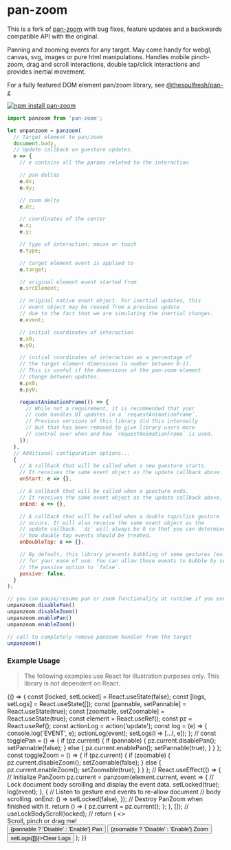 
<Meta title="pan-zoom" />

# pan-zoom

This is a fork of [pan-zoom](https://www.npmjs.com/package/pan-zoom) with bug fixes,
feature updates and a backwards compatible API with the original.

Panning and zooming events for any target.
May come handy for webgl, canvas, svg, images or pure html manipulations.
Handles mobile pinch-zoom, drag and scroll interactions, double tap/click interactions
and provides inertial movement.

For a fully featured DOM element pan/zoom library, see [@thesoulfresh/pan-z](https://soulfresh.github.io/pan-z/?path=/docs/pan-z--pan-z)

[![npm install pan-zoom](https://nodei.co/npm/pan-zoom.png?mini=true)](https://npmjs.org/package/pan-zoom/)

```js
import panzoom from 'pan-zoom';

let unpanzoom = panzoom(
  // Target element to pan/zoom
  document.body,
  // Update callback on guesture updates.
  e => {
    // e contains all the params related to the interaction

    // pan deltas
    e.dx;
    e.dy;

    // zoom delta
    e.dz;

    // coordinates of the center
    e.x;
    e.y;

    // type of interaction: mouse or touch
    e.type;

    // target element event is applied to
    e.target;

    // original element event started from
    e.srcElement;

    // original native event object. For inertial updates, this
    // event object may be reused from a previous update
    // due to the fact that we are simulating the inertial changes.
    e.event;

    // initial coordinates of interaction
    e.x0;
    e.y0;

    // initial coordinates of interaction as a percentage of
    // the target element dimensions (a number between 0-1).
    // This is useful if the demensions of the pan-zoom element
    // change between updates.
    e.px0;
    e.py0;

    requestAnimationFrame(() => {
      // While not a requirement, it is recommended that your
      // code handles UI updates in a `requestAnimationFrame`.
      // Previous versions of this library did this internally
      // but that has been removed to give library users more
      // control over when and how `requestAnimationFrame` is used.
    });
  },
  // Additional configuration options...
  {
    // A callback that will be called when a new guesture starts.
    // It receives the same event object as the update callback above.
    onStart: e => {},

    // A callback that will be called when a guesture ends.
    // It receives the same event object as the update callback above.
    onEnd: e => {},

    // A callback that will be called when a double tap/click gesture
    // occurs. It will also receive the same event object as the
    // update callback. `dz` will always be 0 so that you can determine
    // how double tap events should be treated.
    onDoubleTap: e => {},

    // By default, this library prevents bubbling of some gestures (ex. 'wheel')
    // for your ease of use. You can allow these events to bubble by setting
    // the passive option to `false`.
    passive: false,
  }
);

// you can pause/resume pan or zoom functionality at runtime if you ever need.
unpanzoom.disablePan()
unpanzoom.disableZoom()
unpanzoom.enablePan()
unpanzoom.enableZoom()

// call to completely remove panzoom handler from the target
unpanzoom()
```

### Example Usage

> The following examples use React for illustration purposes only.
> This library is not dependent on React.

<Canvas>
  <Story name="Example Usage">
    <Example>{() => {
      const [locked, setLocked] = React.useState(false);
      const [logs, setLogs] = React.useState([]);
      const [pannable, setPannable] = React.useState(true);
      const [zoomable, setZoomable] = React.useState(true);
      const element = React.useRef();
      const pz = React.useRef();
      const actionLog = action('update');
      const log = (e) => {
        console.log('EVENT', e);
        actionLog(event);
        setLogs(l => [...l, e]);
      };
      //
      const togglePan = () => {
        if (pz.current) {
          if (pannable) {
            pz.current.disablePan();
            setPannable(false);
          } else {
            pz.current.enablePan();
            setPannable(true);
          }
        }
      };
      const toggleZoom = () => {
        if (pz.current) {
          if (zoomable) {
            pz.current.disableZoom();
            setZoomable(false);
          } else {
            pz.current.enableZoom();
            setZoomable(true);
          }
        }
      };
      //
      React.useEffect(() => {
        // Initialize PanZoom
        pz.current = panzoom(element.current, event => {
          // Lock document body scrolling and display the event data.
          setLocked(true);
          log(event);
        }, {
          // Listen to gesture end events to re-allow document
          // body scrolling.
          onEnd: () => setLocked(false),
        });
        // Destroy PanZoom when finished with it.
        return () => {
          pz.current = pz.current();
        };
      }, []);
      //
      useLockBodyScroll(locked);
      //
      return (
        <>
          <Div
            ref={element}
            style={{
              border: '2px solid red',
              height: '200px',
              display: 'Flex',
              justifyContent: 'center',
              alignItems: 'center',
              userSelect: 'none',
              touchAction: 'none',
            }}
          >
            Scroll, pinch or drag me!
          </Div>
          <Div>
            <button onClick={togglePan} >{pannable ? 'Disable' : 'Enable'} Pan</button>
            <button onClick={toggleZoom}>{zoomable ? 'Disable' : 'Enable'} Zoom</button>
          </Div>
          <Logger logs={logs} />
          <button onClick={() => setLogs([])}>Clear Logs</button>
        </>
      );
    }}</Example>
  </Story>
</Canvas>
